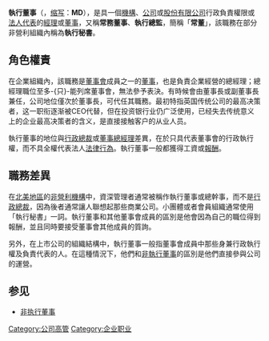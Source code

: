 {{unreferenced|time=2016-06-18T17:11:45+00:00}}
{{noteTA
|1=zh-hans:首席执行官;zh-hant:執行長;zh-cn:首席执行官;zh-hk:行政總裁;zh-tw:執行長;zh-mo:行政總裁;
}}

'''執行董事'''（{{lang-en|Managing Director}}，[[缩写|缩写]]：'''MD'''），是具一個[[機構|機構]]、[[公司|公司]]或[[股份有限公司|股份有限公司]]行政負責權限或[[法人代表|法人代表]]的[[經理|經理]]或[[董事|董事]]，又稱'''常務董事'''、'''執行總監'''，簡稱「'''常董'''」，該職務在部分非營利組織內稱為'''執行秘書'''。

==角色權責==
在企業組織內，該職務是[[董事會|董事會]]成員之一的[[董事|董事]]，也是負責企業經營的總經理；總經理職位至多-{只}-能列席董事會，無法參予表決。有時候會由董事長或副董事長兼任，公司地位僅次於董事長，可代任其職務。最初特指英国传统公司的最高决策者，这一职衔逐渐被CEO代替，但在投资银行业仍广泛使用，已经失去传统意义上的企业最高决策者的含义，是直接接触客户的从业人员。

執行董事的地位與[[行政總裁|行政總裁]]或[[董事總經理|董事總經理]]差異，在於只具代表董事會的行政執行權，而不具全權代表法人[[法律行為|法律行為]]。執行董事一般都獲得工資或[[報酬|報酬]]。

==職務差異==
在[[北美地區|北美地區]]的[[非營利機構|非營利機構]]中，資深管理者通常被稱作執行董事或總幹事，而不是[[行政總裁|行政總裁]]，因為後者通常讓人聯想起那些商業公司。小團體或者會員組織通常使用「執行秘書」一詞。執行董事和其他董事會成員的區別是他會因為自己的職位得到報酬，並且同時要接受董事會其他成員的質詢。

另外，在上市公司的組織結構中，執行董事一般指董事會成員中那些身兼行政執行權及負責代表的人。在這種情況下，他們和[[非執行董事|非執行董事]]的區別是他們直接參與公司的運營。

== 参见 ==
* [[非执行董事|非执行董事]]

{{公司头衔}}
{{Job-stub}}

[[Category:公司高管|Category:公司高管]]
[[Category:企业职业|Category:企业职业]]